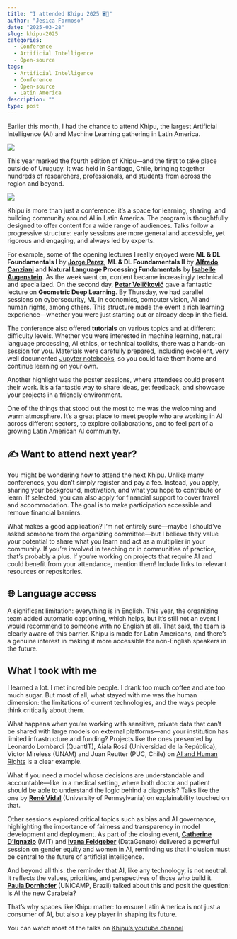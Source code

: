 ```yaml
---
title: "I attended Khipu 2025 🖥🎉️"
author: "Jesica Formoso"
date: "2025-03-28"
slug: khipu-2025
categories:
  - Conference
  - Artificial Intelligence
  - Open-source
tags:
  - Artificial Intelligence
  - Conference
  - Open-source
  - Latin America
description: ""
type: post
---
```


Earlier this month, I had the chance to attend Khipu, the largest Artificial Intelligence (AI) and Machine Learning gathering in Latin America. 

![](../../images/khipu-2025.png)

This year marked the fourth edition of Khipu—and the first to take place outside of Uruguay. It was held in Santiago, Chile, bringing together hundreds of researchers, professionals, and students from across the region and beyond.

![](../../images/mapa-asistentes.jpeg)

Khipu is more than just a conference: it’s a space for learning, sharing, and building community around AI in Latin America. The program is thoughtfully designed to offer content for a wide range of audiences. Talks follow a progressive structure: early sessions are more general and accessible, yet rigorous and engaging, and always led by experts.

For example, some of the opening lectures I really enjoyed were **ML & DL Foundamentals I** by [**Jorge Perez**](https://www.youtube.com/@JorgePerez-pt3qg), **ML & DL Foundamentals II** by [**Alfredo Canziani**](https://atcold.github.io/) and **Natural Language Processing Fundamentals** by [**Isabelle Augenstein**](https://isabelleaugenstein.github.io/). As the week went on, content became increasingly technical and specialized. On the second day, [**Petar Veličković**](https://petar-v.com/) gave a fantastic lecture on **Geometric Deep Learning**. By Thursday, we had parallel sessions on cybersecurity, ML in economics, computer vision, AI and human rights, among others. This structure made the event a rich learning experience—whether you were just starting out or already deep in the field.

The conference also offered **tutorials** on various topics and at different difficulty levels. Whether you were interested in machine learning, natural language processing, AI ethics, or technical toolkits, there was a hands-on session for you. Materials were carefully prepared, including excellent, very well documented [Jupyter notebooks](https://github.com/khipu-ai/practicals-2025), so you could take them home and continue learning on your own.

Another highlight was the poster sessions, where attendees could present their work. It’s a fantastic way to share ideas, get feedback, and showcase your projects in a friendly environment.

One of the things that stood out the most to me was the welcoming and warm atmosphere. It's a great place to meet people who are working in AI across different sectors, to explore collaborations, and to feel part of a growing Latin American AI community.

## ✍️ Want to attend next year?

You might be wondering how to attend the next Khipu. Unlike many conferences, you don’t simply register and pay a fee. Instead, you apply, sharing your background, motivation, and what you hope to contribute or learn. If selected, you can also apply for financial support to cover travel and accommodation. The goal is to make participation accessible and remove financial barriers.

What makes a good application? I’m not entirely sure—maybe I should’ve asked someone from the organizing committee—but I believe they value your potential to share what you learn and act as a multiplier in your community. If you're involved in teaching or in communities of practice, that’s probably a plus. If you're working on projects that require AI and could benefit from your attendance, mention them! Include links to relevant resources or repositories.

## 🌐 Language access

A significant limitation: everything is in English. This year, the organizing team added automatic captioning, which helps, but it’s still not an event I would recommend to someone with no English at all. That said, the team is clearly aware of this barrier. Khipu is made for Latin Americans, and there’s a genuine interest in making it more accessible for non-English speakers in the future.


##  What I took with me

I learned a lot. I met incredible people. I drank too much coffee and ate too much sugar. But most of all, what stayed with me was the human dimension: the limitations of current technologies, and the ways people think critically about them.

What happens when you're working with sensitive, private data that can't be shared with large models on external platforms—and your institution has limited infrastructure and funding?  Projects like the ones presented by Leonardo Lombardi (QuantIT), Aiala Rosá (Universidad de la República), Victor Mireless (UNAM) and Juan Reutter (PUC, Chile) on [AI and Human Rights](https://www.youtube.com/watch?v=BLt2egXElBc&ab_channel=KHIPUAI) is a clear example. 

What if you need a model whose decisions are understandable and accountable—like in a medical setting, where both doctor and patient should be able to understand the logic behind a diagnosis? Talks like the one by [**René Vidal**](http://vision.jhu.edu/rvidal.html) (University of Pennsylvania) on explainability  touched on that. 

Other sessions explored critical topics such as bias and AI governance, highlighting the importance of fairness and transparency in model development and deployment. As part of the closing event, [**Catherine D’Ignazio**](https://www.media.mit.edu/people/dignazio/overview/) (MIT) and [**Ivana Feldgeber**](https://datagenero.org/equipo/ivana-feldfeber/) (DataGenero) delivered a powerful session on gender equity and women in AI, reminding us that inclusion must be central to the future of artificial intelligence.

And beyond all this: the reminder that AI, like any technology, is not neutral. It reflects the values, priorities, and perspectives of those who build it. [**Paula Dornhofer**](https://khipu.ai/6_paula-dornhofer/) (UNICAMP, Brazil) talked about this and posit the question: Is AI the new Carabela? 

That’s why spaces like Khipu matter: to ensure Latin America is not just a consumer of AI, but also a key player in shaping its future.


You can watch most of the talks on [Khipu's youtube channel](https://www.youtube.com/@khipu_ai)